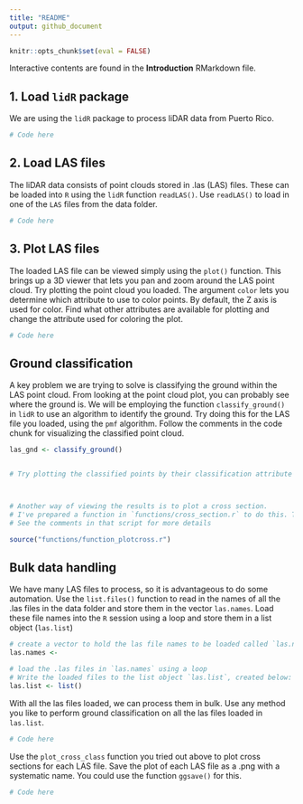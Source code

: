 ```yaml
---
title: "README"
output: github_document
---
```


```r
knitr::opts_chunk$set(eval = FALSE)
```

Interactive contents are found in the **Introduction** RMarkdown file.

## 1. Load `lidR` package

We are using the `lidR` package to process liDAR data from Puerto Rico.

```r
# Code here

```

## 2. Load LAS files

The liDAR data consists of point clouds stored in .las (LAS) files. These can be loaded into `R` using the `lidR` function `readLAS()`. Use `readLAS()` to load in one of the `LAS` files from the data folder.

```r
# Code here


```

## 3. Plot LAS files

The loaded LAS file can be viewed simply using the `plot()` function. This brings up a 3D viewer that lets you pan and zoom around the LAS point cloud. Try plotting the point cloud you loaded. The argument `color` lets you determine which attribute to use to color points. By default, the Z axis is used for color. Find what other attributes are available for plotting and change the attribute used for coloring the plot.

```r
# Code here


```

## Ground classification

A key problem we are trying to solve is classifying the ground within the LAS point cloud. From looking at the point cloud plot, you can probably see where the ground is. We will be employing the function `classify_ground()` in `lidR` to use an algorithm to identify the ground. Try doing this for the LAS file you loaded, using the `pmf` algorithm. Follow the comments in the code chunk for visualizing the classified point cloud.

```r

las_gnd <- classify_ground()


# Try plotting the classified points by their classification attribute to view results



# Another way of viewing the results is to plot a cross section.
# I've prepared a function in `functions/cross_section.r` to do this. Try this out.
# See the comments in that script for more details

source("functions/function_plotcross.r")

```

## Bulk data handling

We have many LAS files to process, so it is advantageous to do some automation. Use the `list.files()` function to read in the names of all the .las files in the data folder and store them in the vector `las.names`. Load these file names into the `R` session using a loop and store them in a list object (`las.list`)

```r

# create a vector to hold the las file names to be loaded called `las.names`
las.names <- 

# load the .las files in `las.names` using a loop
# Write the loaded files to the list object `las.list`, created below:
las.list <- list()

```

With all the las files loaded, we can process them in bulk. Use any method you like to perform ground classification on all the las files loaded in `las.list`.

```r
# Code here

```

Use the `plot_cross_class` function you tried out above to plot cross sections for each LAS file. Save the plot of each LAS file as a .png with a systematic name. You could use the function `ggsave()` for this.

```r
# Code here

```
